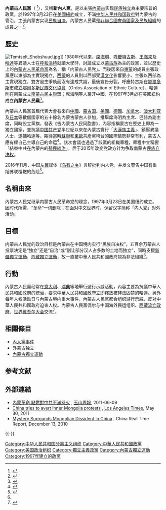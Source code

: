 {{Otheruses|subject=1997年成立至今的主張內蒙古实现“民族自决权”的政黨|other=日据时代后南蒙古的同名政黨|内蒙古人民革命党}}

{{Infobox Political Party
| party_name      = 內蒙古人民黨<br>Öbür mongγul-un arad-un nam
| party_logo      = [[File:Flag_of_the_Inner_Mongolian_People's_Party.svg|150px]]
| caption         = 内蒙古人民党旗幟
| leader1_title   = 內蒙古人民黨主席
| leader1_name    = [[席海明|席海明]]
| leader2_title   = 內蒙古人民黨副主席
| leader2_name    = [[巴赫_(內蒙古獨立運動)|巴赫]]
| leader3_title   = 內蒙古人民黨秘書長
| leader3_name    = [[特布新吉雅|特布新吉雅]]（Oyunbilig）
| foundation      = 1997年3月23日於[[美國|美國]][[紐約|紐約]]首屆代表大會
| ideology        = [[内蒙古独立运动|內蒙古独立]]<br>[[泛蒙古主义|蒙古民族主义]]<br>[[分离主义|分离主义]]<br>[[地方主义|地方主义]]<br>[[保守主义|保守主义]]
| website         = [http://www.impp.mn/ 內蒙古人民黨]
| country         = 中华人民共和国
| colorcode       = #DE2910
|position=[[右翼|右翼]]}}
'''內蒙古人民黨'''（{{mong|m= ᠥᠪᠥᠷ<br />ᠮᠣᠩᠭᠣᠯ ‍ᠤᠨ<br />ᠠᠷᠠᠳ ᠤᠨ<br />ᠨᠠᠮ |ZM=Öbür mongγul-un arad-un nam}} <ref>{{cite web | url=http://www.innermongolia.org | title=Inner Mongolian People's Party| archive-url=https://web.archive.org/web/20050305191828/http://innermongolia.org/ |archive-date=2005-03-05 }}</ref>），又稱'''新內人黨'''，是以主張[[內蒙古|內蒙古]]实现[[內蒙古獨立運動|民族独立]]為主要宗旨的政黨，於1997年3月23日在[[美國|美國]][[紐約|紐約]]成立，不滿[[中华人民共和国政府|中华人民共和国政府]]對內蒙古的管治，主張內蒙古实现[[民族自决|民族自决]]。內蒙古人民黨是[[非聯合國會員國家及民族組織|非聯合國會員國家及民族組織]]的成員之一<ref name="index">{{cite web|url=http://www.www.impp.mn|title=內蒙古人民黨官方網站|language=zh-hans|access-date=2018-08-31|archive-url=https://web.archive.org/web/20180615135455/http://impp.mn/|archive-date=2018-06-15|dead-url=yes}}</ref>。

==歷史==
[[File:Temtselt_Shobshuud.jpg|thumb]]]]
1980年代以来，[[席海明|席海明]]、[[呼慶特古斯|呼慶特古斯]]、[[王滿来|王滿来]]及[[哈達_(持不同政見者)|哈達]]等異議人士在[[呼和浩特|呼和浩特]]就讀大學時，討論成立以[[蒙古族|蒙古族]]為主的政黨，並以歷史上的[[內蒙古人民革命黨|內蒙古人民革命黨]]為名，稱「内蒙古人民党」。而後因來自[[东部蒙古|東蒙]]的成員主張政黨應以東部為主實現獨立，[[西部蒙古|西蒙]]的人員則以西部受[[漢文化|漢文化]]影響要小、主張以西部為主實現獨立，雙方發生爭執而沒有達成共識，最後宣告分裂。呼慶特古斯在[[鄂爾多斯市|鄂爾多斯市]]成立[[鄂爾多斯民族文化協會|鄂爾多斯民族文化協會]]（Ordos Association of Ethnic Culture），哈達則在東蒙成立[[南蒙古民主聯盟|南蒙古民主聯盟]]；席海明等人离开中國，在1997年3月於在美國紐約成立'''內蒙古人民黨'''<ref>{{cite web|url=http://www.smhric.org/news_39.htm|title=OVERVIEW OF INNER MONGOLIAN SEPARATIST ORGANIZATIONS ABROAD|publisher=Southern Mongolian Human Rights Information Center|language=en|accessdate=2011-04-02|archive-date=2009-02-25|archive-url=https://web.archive.org/web/20090225210314/http://www.smhric.org/news_39.htm|dead-url=no}}</ref>。

內蒙古人民黨首屆代表大會有來自[[中國|中國]]、[[蒙古国|蒙古国]]、[[美國|美國]]、[[德國|德國]]、[[加拿大|加拿大]]、[[澳大利亚|澳大利亚]]及[[日本|日本]]等數個國家的五十餘名內蒙古蒙古人參加，推舉席海明為主席、巴赫為副主席，同時設立黨旗，發表《告內蒙古人民同胞書》，內容指稱蒙古在歷史上即為一獨立國家，並抗議[[中国共产党|中国共产党]]半世紀以來在內蒙古實行「[[大漢族主義|大漢族主義]]」、鎮壓異議人士、逮捕哈達等，期待當時[[蘇聯|蘇聯]]和[[東歐|東歐]]共產黨垮台的國際情勢非常有利，蒙古人應有權自己主導自己的命运<ref>{{cite web |url=http://www.innermongolia.org/chinese/Declaration%20to%20Innermongolian.htm |title=告内蒙古人民同胞书 |publisher=内蒙古人民党 |date=1997-03-20 |archiveurl=https://archive.is/20130503045721/http://www.innermongolia.org/chinese/Declaration%20to%20Innermongolian.htm |archivedate=2013-05-03 |deadurl=yes |accessdate=2011-03-11 }}</ref>。該次會議也通過了該黨的組織章程，章程中宣稱要「結束中共在內蒙古的[[殖民統治|殖民統治]]」，后于2015年改变党政方针为争取南蒙古[[民族自决权|民族自决权]]。

2016年11月，中国[[左翼|左翼]]媒体《[[乌有之乡|乌有之乡]]》言辞批判内人党，并发文警告中国有重蹈苏联覆轍的危险<ref>{{cite web |title=令人吃惊，居然还有一个“蒙独” |url=http://www.wyzxwk.com/Article/shidai/2016/11/373588.html |publisher=乌有之乡 |date=2016-11-17 |accessdate=2017-01-01 |archive-date=2020-04-16 |archive-url=https://web.archive.org/web/20200416173609/http://www.wyzxwk.com/Article/shidai/2016/11/373588.html |dead-url=no }}</ref>。

==名稱由來==
內蒙古人民党继承内蒙古人民革命党的理念，1997年3月23日在美国纽约成立。因时代所需，“革命”一词删除；在面对中文世界时，保留汉字简称「内人党」对外活动。

==目標==
内蒙古人民党的政治目标是內蒙古在中国境内实行“民族自决权”，五百余万蒙古人投票决定是“独立”还是“自治”或“割让部分汉人占多数的土地而独立”，同時支援[[新疆獨立運動|新疆獨立運動]]、[[西藏獨立運動|西藏獨立運動]]，故一直被中華人民共和國政府視為非法組織<ref name="index"></ref>。

==行動==
內蒙古人民黨经常在[[意大利|意大利]]、[[瑞典|瑞典]]等地舉行遊行示威活動，內容主要為抗議中華人民共和國政府的統治，要求中華人民共和國政府立即釋放被非法囚禁的哈達。另外每年人权活动日与內蒙古境内重大事件，內蒙古人民黨都会组织游行示威，反对中華人民共和國政府迫害人权。內蒙古人民黨偶尔与中国海外民运组织、[[西藏流亡政府|西藏流亡政府]]、[[世界维吾尔大会|世界维吾尔大会]]交流<ref>{{cite web|url=http://www.google.com/hostednews/afp/article/ALeqM5hqlHvXFmrR7vznxYUTHqGMnxKgXg?docId=CNG.d17e4b4251cf887af9f26758f0b95e46.621|title=Fate of key jailed China Mongol activist unclear|date=2010-12-12|language=en}}</ref>。

==相關條目==
*[[內人黨事件|內人黨事件]]
*[[外蒙古独立|外蒙古独立]]
*[[內蒙古獨立運動|內蒙古獨立運動]]

==参考文献==
{{Reflist}}

==外部連結==
*[http://www.dgnet.com.tw/articleview.php?article_id=12555&issue_id=2440 內蒙革命 點燃對中共不滿怒火] {{Wayback|url=http://www.dgnet.com.tw/articleview.php?article_id=12555&issue_id=2440 |date=20200416173437 }}, [[玉山周報|玉山周報]], 2011-06-09
*[http://articles.latimes.com/2011/may/30/world/la-fg-china-mongolia-protests-20110530 China tries to avert Inner Mongolia protests] {{Wayback|url=http://articles.latimes.com/2011/may/30/world/la-fg-china-mongolia-protests-20110530 |date=20160308022925 }}, [[Los_Angeles_Times|Los Angeles Times]], May 30, 2011
*[http://blogs.wsj.com/chinarealtime/2010/12/13/mystery-surrounds-mongolian-dissident-in-china/ Mystery Surrounds Mongolian Dissident in China] {{Wayback|url=http://blogs.wsj.com/chinarealtime/2010/12/13/mystery-surrounds-mongolian-dissident-in-china/ |date=20160327055201 }}, China Real Time Report, December 13, 2010

{{-}}
{{UNPO}}

{{DEFAULTSORT:Inner Mongolian People's Party}}
[[Category:中华人民共和国分离主义组织|Category:中华人民共和国分离主义组织]]
[[Category:中華人民共和國政黨|Category:中華人民共和國政黨]]
[[Category:美国政治组织|Category:美国政治组织]]
[[Category:獨立主義政黨|Category:獨立主義政黨]]
[[Category:內蒙古獨立運動|Category:內蒙古獨立運動]]
[[Category:1997年建立的政黨|Category:1997年建立的政黨]]